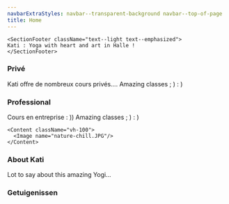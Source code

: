 ```yaml
---
navbarExtraStyles: navbar--transparent-background navbar--top-of-page
title: Home
---
```


<Section>  
  <Background imageName="meditation.jpg" className="vh-100 w-100">
    
    <SectionFooter className="text--light text--emphasized">
    Kati : Yoga with heart and art in Halle !
    </SectionFooter>
    
  </Background>
  
</Section>


<Section>
  <Content className="vh-50 w-100">
    <h3>Privé</h3>
    Kati offre de nombreux cours privés....
  </Content>
  <Background imageName="meditation.jpg" className="vh-50 w-100">
    <Content>
    <SectionHeader className="text--light text--emphasized">Amazing classes ; ) : )</SectionHeader>
    </Content>
  </Background>
  
</Section>

<Section>
  <Content className="vh-50 w-100">
    <h3>Professional</h3>
    Cours en entreprise : ))
  </Content>
  <Background imageName="meditation.jpg" className="vh-50 w-100">
    <Content>
    <SectionHeader className="text--light text--emphasized ml-3">Amazing classes ; ) : )</SectionHeader>
    </Content>
  </Background>
  
</Section>

<Section>
  
  
    <Content className="vh-100">
      <Image name="nature-chill.JPG"/>
    </Content>
  

  <Content className="vh-100">
     <h3>About Kati</h3>
    Lot to say about this amazing Yogi...
  </Content>
  
</Section>


<Section className="pb-3">  
    <Content className="vh-50 w-100">
      <Image name="nature-chill.JPG"/>
    </Content>  

  <Content className="w-100">
     <h3>Getuigenissen</h3>       
        <Carousel backgroundImageName=""/>     
  </Content>
  
</Section>


